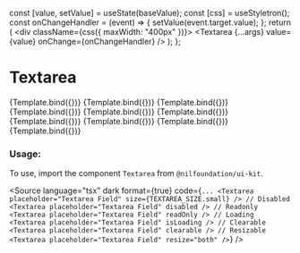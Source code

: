 
<Meta title="Form/Textarea" component={Textarea} />

  const [value, setValue] = useState(baseValue);
  const [css] = useStyletron();
  const onChangeHandler = (event) => {
    setValue(event.target.value);
  };
  return (
    <div className={css({ maxWidth: "400px" })}>
      <Textarea {...args} value={value} onChange={onChangeHandler} />
    </div>
  );
};

# Textarea

<Canvas isColumn>
  <Story name="Small" args={{ placeholder: "Textarea Field", size: TEXTAREA_SIZE.small }}>
    {Template.bind({})}
  </Story>
  <Story name="Medium" args={{ placeholder: "Textarea Field", size: TEXTAREA_SIZE.medium }}>
    {Template.bind({})}
  </Story>
  <Story name="Resizable" args={{ placeholder: "Resizable Field", resize: "both" }}>
    {Template.bind({})}
  </Story>
  <Story name="Error" args={{ placeholder: "Error Field", error: true }}>
    {Template.bind({})}
  </Story>
  <Story name="With Default Value" args={{ placeholder: "Default Value Field", value: "Default Value" }}>
    {Template.bind({})}
  </Story>
  <Story name="Clearable" args={{ placeholder: "Clearable Field", clearable: true }}>
    {Template.bind({})}
  </Story>
  <Story name="Disabled" args={{ placeholder: "Disabled Field", disabled: true }}>
    {Template.bind({})}
  </Story>
  <Story name="Readonly" args={{ placeholder: "Readonly Field", readOnly: true, value: "Textarea Value" }}>
    {Template.bind({})}
  </Story>
  <Story name="Loading" args={{ placeholder: "Loading Field", isLoading: true }}>
    {Template.bind({})}
  </Story>
  <Story name="Secondary" args={{ placeholder: "Textarea Secondary", kind: TEXTAREA_KIND.secondary }}>
    {Template.bind({})}
  </Story>
</Canvas>

<ArgsTable of={Textarea} />

### Usage:

To use, import the component `Textarea` from `@nilfoundation/ui-kit`.

<Source
  language="tsx"
  dark
  format={true}
  code={`
        ...
        <Textarea placeholder="Textarea Field" size={TEXTAREA_SIZE.small} />
        // Disabled
        <Textarea placeholder="Textarea Field" disabled />
        // Readonly
        <Textarea placeholder="Textarea Field" readOnly />
        // Loading
        <Textarea placeholder="Textarea Field" isLoading />
        // Clearable
        <Textarea placeholder="Textarea Field" clearable />
        // Resizable
        <Textarea placeholder="Textarea Field" resize="both" />
  `}
/>
